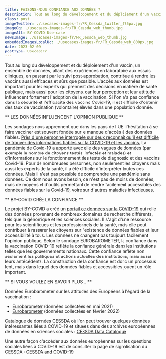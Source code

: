 ```yaml
---
title: FAISONS-NOUS CONFIANCE AUX DONNÉES ?
description: Tout au long du développement et du déploiement d'un vaccin, un ensemble de données, allant des expériences en laboratoire aux essais cliniques, en passant par le suivi post-approbation, contribue à rendre les vaccins aussi efficaces et sûrs que possible.  
class: post
imageTwitter: ./usecases-images-fr/FR_Cessda_twitter_675px.jpg
imageOg: ./usecases-images-fr/FR_Cessda_web_thumb.jpg
imageAlt: BY-COVID Use-case
newsImage: ./usecases-images-fr/FR_Cessda_web_thumb.jpg
embeddedImagesLocalUc: ./usecases-images-fr/FR_Cessda_web_800px.jpg
date: 2023-02-09
postType: UsecaseFr
---
```


Tout au long du développement et du déploiement d'un vaccin, un ensemble de données, allant des expériences en laboratoire aux essais cliniques, en passant par le suivi post-approbation, contribue à rendre les vaccins aussi efficaces et sûrs que possible. L'accès aux données est important pour les experts qui prennent des décisions en matière de santé publique, mais aussi pour les citoyens, car leur perception et leur attitude influencent fortement l'adoption de la vaccination.
Si l'on n'a pas confiance dans la sécurité et l'efficacité des vaccins Covid-19, il est difficile d'obtenir des taux de vaccination (volontaire) élevés dans une population donnée.

** LES DONNÉES INFLUENCENT L'OPINION PUBLIQUE **

Les sondages nous apprennent que dans les pays de l'UE, l'hésitation à se faire vacciner est souvent fondée sur le manque d'accès à des données fiables. [Près d'une personne interrogée sur deux reconnaît qu'il est difficile de trouver des informations fiables sur la COVID-19 et les vaccins.](https://europa.eu/eurobarometer/)
La pandémie de Covid-19 a apporté avec elle des vagues de données (par exemple le nombre de citoyens testés, infectés et malades) et d'informations sur le fonctionnement des tests de diagnostic et des vaccins Covid-19. Pour de nombreuses personnes, non seulement les citoyens mais aussi les experts de la santé, il a été difficile d'interpréter toutes ces données. Mais il n'est pas possible de comprendre une pandémie sans données. Ce dont nous avons besoin, ce n'est pas de moins de données, mais de moyens et d'outils permettant de rendre facilement accessibles des données fiables sur la Covid-19, voire sur d'autres maladies infectieuses.  

** BY-COVID CRÉE LA CONFIANCE **

Le projet BY-COVID a créé un [portail de données sur la COVID-19](https://www.covid19dataportal.org/) qui relie des données provenant de nombreux domaines de recherche différents, tels que la génomique et les sciences sociales. Il s'agit d'une ressource pour les scientifiques et les professionnels de la santé, mais elle peut contribuer à rassurer les citoyens sur l'existence de données fiables et leur accessibilité à tous. 
Les données ne changent pas toujours facilement l'opinion publique. Selon le sondage EUROBAROMETER, la confiance dans la vaccination COVID-19 reflète la confiance générale dans les institutions telles que les gouvernements nationaux. Cette confiance reflète non seulement les politiques et actions actuelles des institutions, mais aussi leurs antécédents. La construction de la confiance est donc un processus lent, mais dans lequel des données fiables et accessibles jouent un rôle important.

** SI VOUS VOULEZ EN SAVOIR PLUS… **

Données Eurobarometer sur les attitudes des Européens à l'égard de la vaccination : 

- [Eurobarometer](https://europa.eu/eurobarometer/surveys/detail/2512) (données collectées en mai 2021)
- [Eurobarometer](https://europa.eu/eurobarometer/surveys/detail/2692) (données collectées en février 2022) 

Catalogue de données CESSDA où l'on peut trouver quelques données intéressantes liées à COVID-19 et situées dans des archives européennes de données en sciences sociales : [CESSDA Data Catalogue](https://datacatalogue.cessda.eu/)

Une autre façon d'accéder aux données européennes sur les questions sociales liées à COVID-19 est de consulter la page de signalisation du CESSDA : [CESSDA and COVID-19](https://www.cessda.eu/Covid-19)
